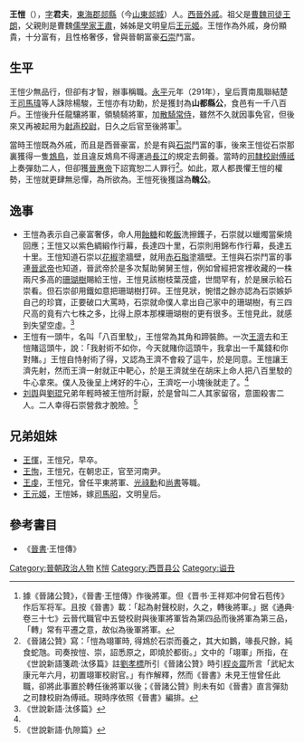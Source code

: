 {{Otheruses|王愷|subject=西晉外戚王愷|other=其他時代的王愷}}
'''王愷'''（{{bd|？||？|catIdx=W}}），[[表字|字]]'''君夫'''，[[東海郡|東海郡]][[郯縣|郯縣]]（今[[山东省|山東]][[郯城县|郯城]]）人。[[西晉|西晉]][[外戚|外戚]]。祖父是[[曹魏|曹魏]][[司徒|司徒]][[王朗|王朗]]，父親則是曹魏[[儒學家|儒學家]][[王肅_(三國)|王肅]]，姊姊是文明皇后[[王元姬|王元姬]]。王愷作為外戚，身份顯貴，十分富有，且性格奢侈，曾與晉朝富豪[[石崇|石崇]]鬥富。

== 生平 ==
王愷少無品行，但卻有才智，辦事稱職。[[永平|永平]]元年（291年），皇后賈南風聯結楚王[[司馬瑋|司馬瑋]]等人誅除楊駿，王愷亦有功勳，於是獲封為'''山都縣公'''，食邑有一千八百戶。王愷後升任龍驤將軍，領驍騎將軍，加[[散騎常侍|散騎常侍]]，雖然不久就因事免官，但後來又再被起用为[[校尉|射声校尉]]，日久之后官至後將軍<ref>據《晉諸公贊》，《晉書·王愷傳》作後將軍。但《晋书·王祥郑冲何曾石苞传》作后军将军。且按《晉書》載：「起為射聲校尉，久之，轉後將軍。」据《通典·卷三十七》云晉代職官中五營校尉與後軍將軍皆為第四品而後將軍為第三品，「轉」常有平遷之意，故似為後軍將軍。</ref>。

當時王愷既為外戚，而且是西晉豪富，於是有與[[石崇|石崇]]鬥富的事，後來王愷從石崇那裏獲得一隻[[鴆鳥|鴆鳥]]，並且違反鴆鳥不得運過[[長江|長江]]的規定去飼養。當時的[[司隸校尉|司隸校尉]][[傅祗|傅祗]]上奏彈劾二人，但卻獲[[晉惠帝|晉惠帝]]下詔寬恕二人罪行<ref>《晉諸公贊》寫：「愷為翊軍時, 得鴆於石崇而養之，其大如鵝，喙長尺餘，純食蛇虺。司奏按愷、崇，詔悉原之，即燒於都街。」文中的「翊軍」所指，在《世說新語箋疏·汰侈篇》註[[劉孝標|劉孝標]]所引《晉諸公贊》時引[[程炎震|程炎震]]所言「武紀太康元年六月，初置翊軍校尉官。」有作解釋，然而《晉書》未見王愷曾任此職，卻將此事置於轉任後將軍以後；《晉諸公贊》則未有如《晉書》直言彈劾之司隸校尉為傅祗。現時序依照《晉書》編排。</ref>。如此，眾人都畏懼王愷的權勢，王愷就更肆無忌憚，為所欲為。王愷死後獲諡為'''醜公'''。

== 逸事 ==
*王愷為表示自己豪富奢侈，命人用[[飴糖|飴糖]]和乾[[飯|飯]]洗擦鑊子，石崇就以蠟燭當柴燒回應；王愷又以紫色綢緞作行幕，長達四十里，石崇則用錦布作行幕，長達五十里。王愷知道石崇以[[花椒|花椒]]塗牆壁，就用[[赤石脂|赤石脂]]塗牆壁。王愷與石崇鬥富的事連[[晉武帝|晉武帝]]也知道，晉武帝於是多次幫助舅舅王愷，例如曾經把宮裡收藏的一株兩尺多高的[[珊瑚樹|珊瑚樹]]賜給王愷，王愷見該樹枝葉茂盛，世間罕有，於是展示給石崇看。但石崇卻用鐵如意把珊瑚樹打碎。王愷見狀，惋惜之餘亦認為石崇嫉妒自己的珍寶，正要破口大罵時，石崇就命僕人拿出自己家中的珊瑚樹，有三四尺高的竟有六七株之多，比得上原本那棵珊瑚樹的更有很多。王愷見此，就感到失望空虛。<ref name="#1">《世說新語·汰侈篇》</ref>
*王愷有一頭牛，名叫「八百里駮」，王愷常為其角和蹄裝飾。一次[[王武子|王濟]]去和王愷賭這頭牛，說：「我射術不如你，今天就賭你這頭牛，我拿出一千萬錢和你對賭。」王愷自恃射術了得，又認為王濟不會殺了這牛，於是同意。王愷讓王濟先射，然而王濟一射就正中靶心，於是王濟就坐在胡床上命人把八百里駮的牛心拿來。僕人及後呈上烤好的牛心，王濟吃一小塊後就走了。<ref name="#1"/>
*[[刘舆|刘舆]]與[[劉琨|劉琨]]兄弟年輕時被王愷所討厭，於是曾叫二人其家留宿，意圖殺害二人。二人幸得石崇營救才脫險。<ref>《世說新語·仇隙篇》</ref>

== 兄弟姐妹 ==
*[[王惲_(晉朝)|王惲]]，王愷兄，早卒。
*[[王恂_(西晋)|王恂]]，王愷兄，在朝忠正，官至河南尹。
*[[王虔|王虔]]，王愷兄，曾任平東將軍、[[光祿勳|光祿勳]]和[[尚書|尚書]]等職。
*[[王元姬|王元姬]]，王愷姊，嫁[[司馬昭|司馬昭]]，文明皇后。

== 參考書目 ==
*《[[晉書|晉書]]·王愷傳》
{{reflist}}

{{DEFAULTSORT:W}}
[[Category:晉朝政治人物|Category:晉朝政治人物]]
[[Category:东海王氏|K愷]]
[[Category:西晋县公|Category:西晋县公]]
[[Category:谥丑|Category:谥丑]]